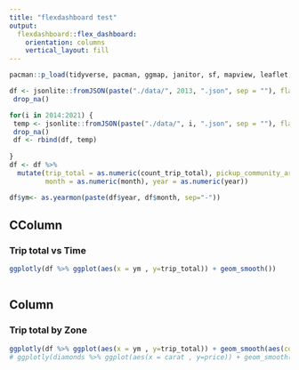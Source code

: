 ```yaml
---
title: "flexdashboard test"
output: 
  flexdashboard::flex_dashboard:
    orientation: columns
    vertical_layout: fill
---
```


```r
pacman::p_load(tidyverse, pacman, ggmap, janitor, sf, mapview, leaflet, rgdal, RColorBrewer, ggplot2, data.table, readr, qqplotr, GGally, lubridate, raster, spData, spDataLarge, tmap, osmdata, gifski, jsonlite, zoo,gganimate, flexdashboard, plotly)
```

```r
df <- jsonlite::fromJSON(paste("./data/", 2013, ".json", sep = ""), flatten=TRUE) %>%
 drop_na()

for(i in 2014:2021) { 
 temp <- jsonlite::fromJSON(paste("./data/", i, ".json", sep = ""), flatten=TRUE) %>%
 drop_na()
 df <- rbind(df, temp)
 
}
df <- df %>%
  mutate(trip_total = as.numeric(count_trip_total), pickup_community_area = as.factor(pickup_community_area),
         month = as.numeric(month), year = as.numeric(year))

df$ym<- as.yearmon(paste(df$year, df$month, sep="-"))
```


CColumn {data-width=1250}
-----------------------------------------------------------------------

### Trip total vs Time

```r
ggplotly(df %>% ggplot(aes(x = ym , y=trip_total)) + geom_smooth()) 
  
```


Column {data-width=1250}
-----------------------------------------------------------------------

### Trip total by Zone

```r

ggplotly(df %>% ggplot(aes(x = ym , y=trip_total)) + geom_smooth(aes(color =pickup_community_area))) 
# ggplotly(diamonds %>% ggplot(aes(x = carat , y=price)) + geom_smooth(aes(color=color)))
```